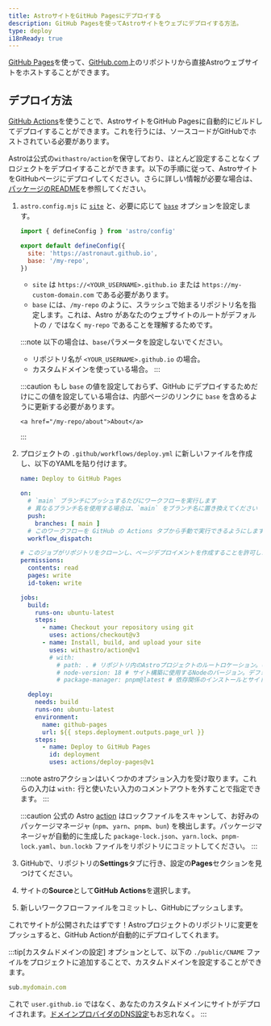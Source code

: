 ```yaml
---
title: AstroサイトをGitHub Pagesにデプロイする
description: GitHub Pagesを使ってAstroサイトをウェブにデプロイする方法。
type: deploy
i18nReady: true
---
```


[GitHub Pages](https://pages.github.com/)を使って、[GitHub.com](https://github.com/)上のリポジトリから直接Astroウェブサイトをホストすることができます。

## デプロイ方法

[GitHub Actions](https://github.com/features/actions)を使うことで、AstroサイトをGitHub Pagesに自動的にビルドしてデプロイすることができます。これを行うには、ソースコードがGitHubでホストされている必要があります。

Astroは公式の`withastro/action`を保守しており、ほとんど設定することなくプロジェクトをデプロイすることができます。以下の手順に従って、AstroサイトをGitHubページにデプロイしてください。さらに詳しい情報が必要な場合は、[パッケージのREADME](https://github.com/withastro/action)を参照してください。

1. `astro.config.mjs` に [`site`](/ja/reference/configuration-reference/#site) と、必要に応じて [`base`](/ja/reference/configuration-reference/#base) オプションを設定します。

    ```js title="astro.config.mjs" ins={4-5}
    import { defineConfig } from 'astro/config'

    export default defineConfig({
      site: 'https://astronaut.github.io',
      base: '/my-repo',
    })
    ```
    - `site` は `https://<YOUR_USERNAME>.github.io` または `https://my-custom-domain.com` である必要があります。
    - `base` には、`/my-repo` のように、スラッシュで始まるリポジトリ名を指定します。これは、Astro があなたのウェブサイトのルートがデフォルトの `/` ではなく `my-repo` であることを理解するためです。

    :::note
      以下の場合は、`base`パラメータを設定しないでください。

    - リポジトリ名が `<YOUR_USERNAME>.github.io` の場合。
    - カスタムドメインを使っている場合。
    :::

    :::caution
        もし `base` の値を設定しておらず、GitHub にデプロイするためだけにこの値を設定している場合は、内部ページのリンクに `base` を含めるように更新する必要があります。

    ```astro
    <a href="/my-repo/about">About</a>
    ```
    :::

2. プロジェクトの `.github/workflows/deploy.yml` に新しいファイルを作成し、以下のYAMLを貼り付けます。

    ```yaml title="deploy.yml"
    name: Deploy to GitHub Pages

    on:
      # `main` ブランチにプッシュするたびにワークフローを実行します
      # 異なるブランチ名を使用する場合は、`main` をブランチ名に置き換えてください
      push:
        branches: [ main ]
      # このワークフローを GitHub の Actions タブから手動で実行できるようにします。
      workflow_dispatch:

    # このジョブがリポジトリをクローンし、ページデプロイメントを作成することを許可します。
    permissions:
      contents: read
      pages: write
      id-token: write

    jobs:
      build:
        runs-on: ubuntu-latest
        steps:
          - name: Checkout your repository using git
            uses: actions/checkout@v3
          - name: Install, build, and upload your site
            uses: withastro/action@v1
            # with:
              # path: . # リポジトリ内のAstroプロジェクトのルートロケーション。(オプション)
              # node-version: 18 # サイト構築に使用するNodeのバージョン。デフォルトは18です。（オプション）
              # package-manager: pnpm@latest # 依存関係のインストールとサイトのビルドに使用する Node パッケージマネージャ。ロックファイルに基づいて自動的に検出されます。(オプション)

      deploy:
        needs: build
        runs-on: ubuntu-latest
        environment:
          name: github-pages
          url: ${{ steps.deployment.outputs.page_url }}
        steps:
          - name: Deploy to GitHub Pages
            id: deployment
            uses: actions/deploy-pages@v1
    ```

    :::note
    astroアクションはいくつかのオプション入力を受け取ります。これらの入力は `with:` 行と使いたい入力のコメントアウトを外すことで指定できます。
    :::

    :::caution
    公式の Astro [action](https://github.com/withastro/action) はロックファイルをスキャンして、お好みのパッケージマネージャ (`npm`、`yarn`、`pnpm`、`bun`) を検出します。パッケージマネージャが自動的に生成した `package-lock.json`、`yarn.lock`、`pnpm-lock.yaml`、`bun.lockb` ファイルをリポジトリにコミットしてください。
    :::

3. GitHubで、リポジトリの**Settings**タブに行き、設定の**Pages**セクションを見つけてください。

4. サイトの**Source**として**GitHub Actions**を選択します。

5. 新しいワークフローファイルをコミットし、GitHubにプッシュします。


これでサイトが公開されたはずです！Astroプロジェクトのリポジトリに変更をプッシュすると、GitHub Actionが自動的にデプロイしてくれます。

:::tip[カスタムドメインの設定]
オプションとして、以下の `./public/CNAME` ファイルをプロジェクトに追加することで、カスタムドメインを設定することができます。

```js title="public/CNAME"
sub.mydomain.com
```

これで `user.github.io` ではなく、あなたのカスタムドメインにサイトがデプロイされます。[ドメインプロバイダのDNS設定](https://docs.github.com/ja/pages/configuring-a-custom-domain-for-your-github-pages-site/managing-a-custom-domain-for-your-github-pages-site)もお忘れなく。
:::
